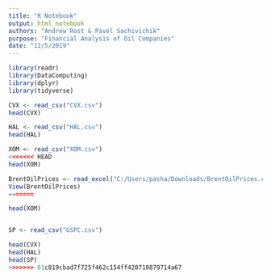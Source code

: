 ```yaml
---
title: "R Notebook"
output: html_notebook
authors: "Andrew Rost & Pavel Sachivichik"
purpose: "Financial Analysis of Oil Companies"
date: "12/5/2019"
---
```




```r
library(readr)
library(DataComputing)
library(dplyr)
library(tidyverse)

CVX <- read_csv("CVX.csv")
head(CVX)

HAL <- read_csv("HAL.csv")
head(HAL)

XOM <- read_csv("XOM.csv")
<<<<<<< HEAD
head(XOM)

BrentOilPrices <- read_excel("C:/Users/pasha/Downloads/BrentOilPrices.csv")
View(BrentOilPrices)
=======

head(XOM)


SP <- read_csv("GSPC.csv")
```

```r
head(CVX)
head(HAL)
head(SP)
>>>>>>> 61c819cbad7f725f462c154ff420710879714a67
```







